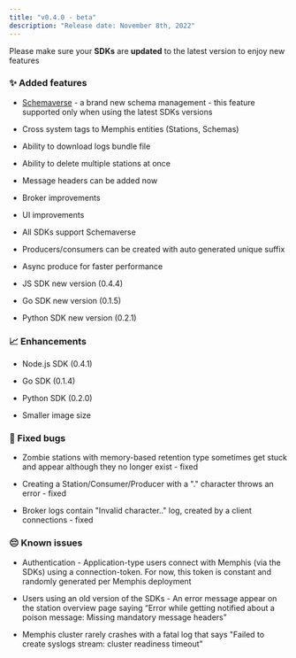 ```yaml
---
title: "v0.4.0 - beta"
description: "Release date: November 8th, 2022"
---
```


<Card
  title="3- Upgrade"
  icon="file"
  href="/deployment/kubernetes/3---upgrade"
/>

Please make sure your **SDKs** are **updated** to the latest version to enjoy
new features

### ✨ Added features

- [Schemaverse](/memphis/schemaverse) \- a brand new schema management - this
  feature supported only when using the latest SDKs versions

- Cross system tags to Memphis entities (Stations, Schemas)

- Ability to download logs bundle file

- Ability to delete multiple stations at once

- Message headers can be added now

- Broker improvements

- UI improvements

- All SDKs support Schemaverse

- Producers/consumers can be created with auto generated unique suffix

- Async produce for faster performance

- JS SDK new version (0.4.4)

- Go SDK new version (0.1.5)

- Python SDK new version (0.2.1)

### 📈 Enhancements

- Node.js SDK (0.4.1)

- Go SDK (0.1.4)

- Python SDK (0.2.0)

- Smaller image size

### 🐛 Fixed bugs

- Zombie stations with memory-based retention type sometimes get stuck and
  appear although they no longer exist - fixed

- Creating a Station/Consumer/Producer with a "." character throws an error -
  fixed

- Broker logs contain "Invalid character.." log, created by a client
  connections - fixed

### 😔 Known issues

- Authentication - Application-type users connect with Memphis (via the SDKs)
  using a connection-token. For now, this token is constant and randomly
  generated per Memphis deployment

- Users using an old version of the SDKs - An error message appear on the
  station overview page saying “Error while getting notified about a poison
  message: Missing mandatory message headers”

- Memphis cluster rarely crashes with a fatal log that says "Failed to create
  syslogs stream: cluster readiness timeout"

